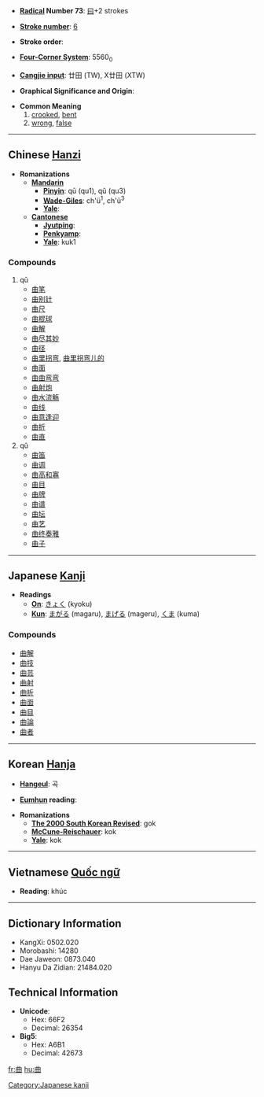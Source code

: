 * '''[[Wiktionary:Chinese radical index| Radical]] Number 73''': [[Wiktionary:Chinese radical index 曰|曰]]+2 strokes

* '''[[Wiktionary:Chinese total strokes index|Stroke number]]''': [[Wiktionary:Chinese total strokes index 6|6]]

* '''Stroke order''': 

* '''[[Wiktionary:Chinese four corner index|Four-Corner System]]''': 5560<sub>0</sub>

* '''[[Wiktionary:Chinese Cangjie index|Cangjie input]]''': 廿田 (TW), X廿田 (XTW)

* '''Graphical Significance and Origin''': 

* '''Common Meaning'''
*# [[crook]]ed, [[bent]]
*# [[wrong]], [[false]]


----

== Chinese [[Hanzi]] ==

* '''Romanizations'''
** '''[[Mandarin]]'''
*** '''[[Pinyin]]''': qū (qu1), qǔ (qu3)
*** '''[[Wade-Giles]]''': ch'ü<sup>1</sup>, ch'ü<sup>3</sup>
*** '''[[Yale]]''': 
** '''[[Cantonese]]'''
*** '''[[Jyutping]]''':
*** '''[[Penkyamp]]''': 
*** '''[[Yale]]''': kuk1

===Compounds===
#qū
#*[[曲笔]]
#*[[曲别针]]
#*[[曲尺]]
#*[[曲棍球]]
#*[[曲解]]
#*[[曲尽其妙]]
#*[[曲径]]
#*[[曲里拐弯]], [[曲里拐弯儿的]]
#*[[曲面]]
#*[[曲曲弯弯]]
#*[[曲射炮]]
#*[[曲水流觞]]
#*[[曲线]]
#*[[曲意逢迎]]
#*[[曲折]]
#*[[曲直]]
#qǔ
#*[[曲笛]]
#*[[曲调]]
#*[[曲高和寡]]
#*[[曲目]]
#*[[曲牌]]
#*[[曲谱]]
#*[[曲坛]]
#*[[曲艺]]
#*[[曲终奏雅]]
#*[[曲子]]


----

== Japanese [[Kanji]] ==

* '''Readings'''
** '''[[On]]''': [[きょく]] (kyoku)
** '''[[Kun]]''': [[まがる]] (magaru), [[まげる]] (mageru), [[くま]] (kuma)

===Compounds===
*[[曲解]]
*[[曲技]]
*[[曲芸]]
*[[曲射]]
*[[曲折]]
*[[曲面]]
*[[曲目]]
*[[曲論]]
*[[曲者]]


----

== Korean [[Hanja]] ==

* '''[[Hangeul]]''': 곡

* '''[[Eumhun]] reading''': 

* '''Romanizations'''
** '''[[The 2000 South Korean Revised Romanization|The 2000 South Korean Revised]]''': gok
** '''[[McCune-Reischauer]]''': kok
** '''[[Yale]]''': kok


----

== Vietnamese [[Quốc ngữ]] ==

* '''Reading''': khúc

----

== Dictionary Information ==

* KangXi: 0502.020
* Morobashi: 14280
* Dae Jaweon: 0873.040
* Hanyu Da Zidian: 21484.020

== Technical Information ==

* '''Unicode''':
** Hex: 66F2
** Decimal: 26354
* '''Big5''':
** Hex: A6B1
** Decimal: 42673

[[Category:Japanese kanji]]

[[fr:曲]]
[[hu:曲]]
